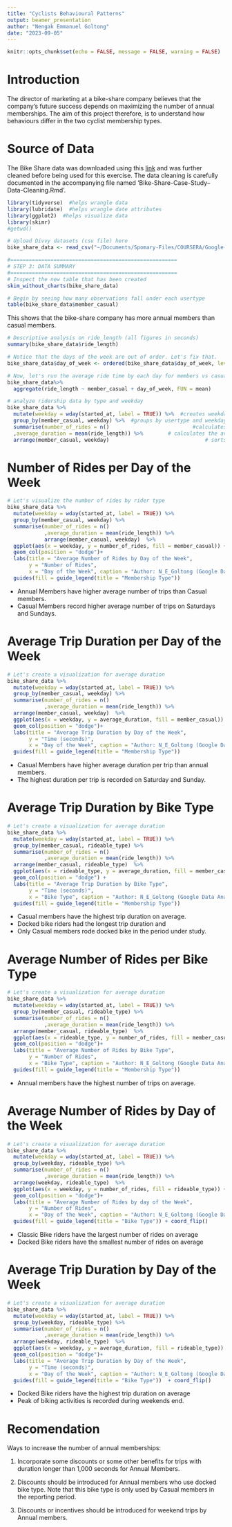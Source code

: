 ```yaml
---
title: "Cyclists Behavioural Patterns"
output: beamer_presentation
author: "Nengak Emmanuel Goltong"
date: "2023-09-05"
---
```


```r
knitr::opts_chunk$set(echo = FALSE, message = FALSE, warning = FALSE)
```

# Introduction
The director of marketing at a bike-share company believes that the company's future success depends on maximizing the number of annual memberships. The aim of this project therefore, is to understand how behaviours differ in the two cyclist membership types.

# Source of Data

The Bike Share data was downloaded using this [link](https://divvy-tripdata.s3.amazonaws.com/index.html) and was further cleaned before being used for this exercise. The data cleaning is carefully documented in the accompanying file named 'Bike-Share-Case-Study--Data-Cleaning.Rmd'.

```r
library(tidyverse)  #helps wrangle data
library(lubridate)  #helps wrangle date attributes
library(ggplot2)  #helps visualize data
library(skimr)
#getwd()
```

```r
# Upload Divvy datasets (csv file) here
bike_share_data <- read_csv("~/Documents/Spomary-Files/COURSERA/Google-Data-Analytics-Course/Course-8-Capstone/Bike-Share-Case-Study/divvy_tripdata_cleaned.csv")
```


```r
#======================================================
# STEP 3: DATA SUMMARY
#======================================================
# Inspect the new table that has been created
skim_without_charts(bike_share_data)
```

```r
# Begin by seeing how many observations fall under each usertype
table(bike_share_data$member_casual)
```
This shows that the bike-share company has more annual members than casual members.

```r
# Descriptive analysis on ride_length (all figures in seconds)
summary(bike_share_data$ride_length)
```

```r
# Notice that the days of the week are out of order. Let's fix that.
bike_share_data$day_of_week <- ordered(bike_share_data$day_of_week, levels=c("Sunday", "Monday", "Tuesday", "Wednesday", "Thursday", "Friday", "Saturday"))

# Now, let's run the average ride time by each day for members vs casual users
bike_share_data%>%
  aggregate(ride_length ~ member_casual + day_of_week, FUN = mean)
```

```r
# analyze ridership data by type and weekday
bike_share_data %>% 
  mutate(weekday = wday(started_at, label = TRUE)) %>%  #creates weekday field using wday()
  group_by(member_casual, weekday) %>%  #groups by usertype and weekday
  summarise(number_of_rides = n()							#calculates the number of rides and average duration 
  ,average_duration = mean(ride_length)) %>% 		# calculates the average duration
  arrange(member_casual, weekday)								# sorts
```

# Number of Rides per Day of the Week
```r
# Let's visualize the number of rides by rider type
bike_share_data %>% 
  mutate(weekday = wday(started_at, label = TRUE)) %>% 
  group_by(member_casual, weekday) %>% 
  summarise(number_of_rides = n()
            ,average_duration = mean(ride_length)) %>% 
            arrange(member_casual, weekday)  %>% 
  ggplot(aes(x = weekday, y = number_of_rides, fill = member_casual)) +
  geom_col(position = "dodge")+
  labs(title = "Average Number of Rides by Day of the Week",
       y = "Number of Rides",
       x = "Day of the Week", caption = "Author: N_E_Goltong (Google Data Analytics Capstone Project), Sept, 2023")+
  guides(fill = guide_legend(title = "Membership Type"))
```

- Annual Members have higher average number of trips than Casual members. 
- Casual Members record higher average number of trips on Saturdays and Sundays.

# Average Trip Duration per Day of the Week
```r
# Let's create a visualization for average duration
bike_share_data %>% 
  mutate(weekday = wday(started_at, label = TRUE)) %>% 
  group_by(member_casual, weekday) %>% 
  summarise(number_of_rides = n()
            ,average_duration = mean(ride_length)) %>% 
  arrange(member_casual, weekday)  %>% 
  ggplot(aes(x = weekday, y = average_duration, fill = member_casual)) +
  geom_col(position = "dodge")+
  labs(title = "Average Trip Duration by Day of the Week",
       y = "Time (seconds)",
       x = "Day of the Week", caption = "Author: N_E_Goltong (Google Data Analytics Capstone Project), Sept, 2023")+
  guides(fill = guide_legend(title = "Membership Type"))
```


 - Casual Members have higher average duration per trip than annual members. 
 - The highest duration per trip is recorded on Saturday and Sunday.

# Average Trip Duration by Bike Type
```r
# Let's create a visualization for average duration
bike_share_data %>% 
  mutate(weekday = wday(started_at, label = TRUE)) %>% 
  group_by(member_casual, rideable_type) %>% 
  summarise(number_of_rides = n()
            ,average_duration = mean(ride_length)) %>% 
  arrange(member_casual, rideable_type)  %>% 
  ggplot(aes(x = rideable_type, y = average_duration, fill = member_casual)) +
  geom_col(position = "dodge") +
  labs(title = "Average Trip Duration by Bike Type",
       y = "Time (seconds)",
       x = "Bike Type", caption = "Author: N_E_Goltong (Google Data Analytics Capstone Project), Sept, 2023")+
  guides(fill = guide_legend(title = "Membership Type"))
```


- Casual members have the highest trip duration on average. 
- Docked bike riders had the longest trip duration and 
- Only Casual members rode docked bike in the period under study.

# Average Number of Rides per Bike Type
```r
# Let's create a visualization for average duration
bike_share_data %>% 
  mutate(weekday = wday(started_at, label = TRUE)) %>% 
  group_by(member_casual, rideable_type) %>% 
  summarise(number_of_rides = n()
            ,average_duration = mean(ride_length)) %>% 
  arrange(member_casual, rideable_type)  %>% 
  ggplot(aes(x = rideable_type, y = number_of_rides, fill = member_casual)) +
  geom_col(position = "dodge")+
  labs(title = "Average Number of Rides by Bike Type",
       y = "Number of Rides",
       x = "Bike Type", caption = "Author: N_E_Goltong (Google Data Analytics Capstone Project), Sept, 2023")+
  guides(fill = guide_legend(title = "Membership Type"))
```


- Annual members have the highest number of trips on average. 

# Average Number of Rides by Day of the Week
```r
# Let's create a visualization for average duration
bike_share_data %>% 
  mutate(weekday = wday(started_at, label = TRUE)) %>% 
  group_by(weekday, rideable_type) %>% 
  summarise(number_of_rides = n()
            ,average_duration = mean(ride_length)) %>% 
  arrange(weekday, rideable_type)  %>% 
  ggplot(aes(x = weekday, y = number_of_rides, fill = rideable_type)) +
  geom_col(position = "dodge")+
  labs(title = "Average Number of Rides by day of the Week",
       y = "Number of Rides",
       x = "Day of the Week", caption = "Author: N_E_Goltong (Google Data Analytics Capstone Project), Sept, 2023")+
  guides(fill = guide_legend(title = "Bike Type")) + coord_flip()
```

- Classic Bike riders have the largest number of rides on average
- Docked Bike riders have the smallest number of rides on average

# Average Trip Duration by Day of the Week
```r
# Let's create a visualization for average duration
bike_share_data %>% 
  mutate(weekday = wday(started_at, label = TRUE)) %>% 
  group_by(weekday, rideable_type) %>% 
  summarise(number_of_rides = n()
            ,average_duration = mean(ride_length)) %>% 
  arrange(weekday, rideable_type)  %>% 
  ggplot(aes(x = weekday, y = average_duration, fill = rideable_type)) +
  geom_col(position = "dodge")+
  labs(title = "Average Trip Duration by Day of the Week",
       y = "Time (seconds)",
       x = "Day of the Week", caption = "Author: N_E_Goltong (Google Data Analytics Capstone Project), Sept, 2023")+
  guides(fill = guide_legend(title = "Bike Type"))  + coord_flip()
```

- Docked Bike riders have the highest trip duration on average
- Peak of biking activities is recorded during weekends end. 


# Recomendation
Ways to increase the number of annual memberships:

1. Incorporate some discounts or some other benefits for trips with duration longer than 1,000 seconds for Annual Members.

2. Discounts should be introduced for Annual members who use docked bike type. Note that this bike type is only used by Casual members in the reporting period.

3. Discounts or incentives should be introduced for weekend trips by Annual members.

